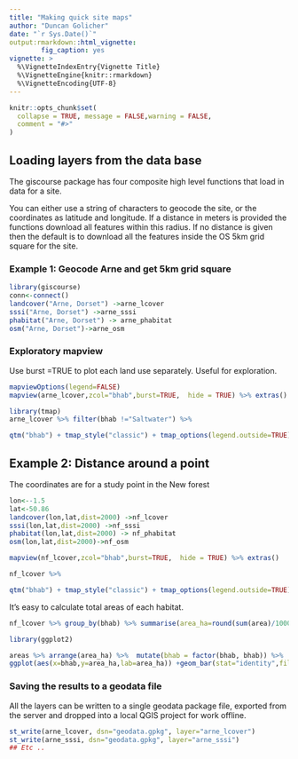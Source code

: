 ```yaml
---
title: "Making quick site maps"
author: "Duncan Golicher"
date: "`r Sys.Date()`"
output:rmarkdown::html_vignette:
        fig_caption: yes
vignette: >
  %\VignetteIndexEntry{Vignette Title}
  %\VignetteEngine{knitr::rmarkdown}
  %\VignetteEncoding{UTF-8}
---
```


```r
knitr::opts_chunk$set(
  collapse = TRUE, message = FALSE,warning = FALSE,
  comment = "#>"
)
```

## Loading layers from the data base

The giscourse package has four composite high level functions that load in data for a site. 

You can either use a string of characters to geocode the site, or the coordinates as latitude and longitude. If a distance in meters is provided the functions download all features within this radius. If no distance is given then the default is to download all the features inside the OS 5km grid square for the site.

### Example 1: Geocode Arne and get 5km grid square

```r
library(giscourse)
conn<-connect()
landcover("Arne, Dorset") ->arne_lcover
sssi("Arne, Dorset") ->arne_sssi
phabitat("Arne, Dorset") -> arne_phabitat
osm("Arne, Dorset")->arne_osm
```

### Exploratory mapview

Use burst =TRUE to plot each land use separately. Useful for exploration.

```r
mapviewOptions(legend=FALSE)
mapview(arne_lcover,zcol="bhab",burst=TRUE,  hide = TRUE) %>% extras()
```




```r
library(tmap)
arne_lcover %>% filter(bhab !="Saltwater") %>% 

qtm("bhab") + tmap_style("classic") + tmap_options(legend.outside=TRUE) + tm_scale_bar() + tm_compass(type="arrow")
```

## Example 2: Distance around a point

The coordinates are for a study point in the New forest

```r
lon<--1.5
lat<-50.86
landcover(lon,lat,dist=2000) ->nf_lcover
sssi(lon,lat,dist=2000) ->nf_sssi
phabitat(lon,lat,dist=2000) -> nf_phabitat
osm(lon,lat,dist=2000)->nf_osm

```


```r
mapview(nf_lcover,zcol="bhab",burst=TRUE,  hide = TRUE) %>% extras()
```


```r

nf_lcover %>% 

qtm("bhab") + tmap_style("classic") + tmap_options(legend.outside=TRUE) + tm_scale_bar() + tm_compass(type="arrow")
```

It's easy to calculate total areas of each habitat.

```r

nf_lcover %>% group_by(bhab) %>% summarise(area_ha=round(sum(area)/10000,1)) -> areas
```


```r
library(ggplot2)

areas %>% arrange(area_ha) %>%  mutate(bhab = factor(bhab, bhab)) %>%
ggplot(aes(x=bhab,y=area_ha,lab=area_ha)) +geom_bar(stat="identity",fill="grey") + geom_label(aes(x = bhab, y = area_ha, label = paste(area_ha,"ha"))) + coord_flip() + theme_bw()
```


### Saving the results to a geodata file

All the layers can be written to a single geodata package file, exported from the server and dropped into a local QGIS project for work offline.


```r
st_write(arne_lcover, dsn="geodata.gpkg", layer="arne_lcover")
st_write(arne_sssi, dsn="geodata.gpkg", layer="arne_sssi")
## Etc ..
```

